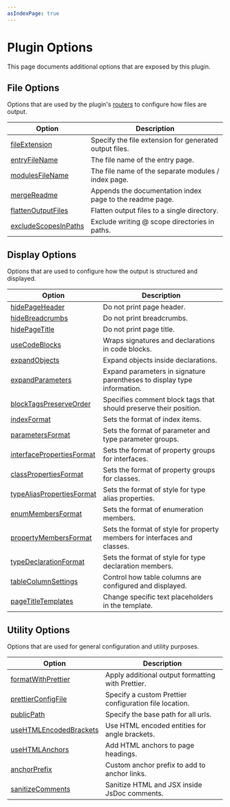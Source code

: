 ```yaml
---
asIndexPage: true
---
```



# Plugin Options

This page documents additional options that are exposed by this plugin.

## File Options

Options that are used by the plugin's [routers](/docs/output-file-structure) to configure how files are output.

| Option                                                                  | Description                                              |
| ----------------------------------------------------------------------- | -------------------------------------------------------- |
| [fileExtension](./options/file-options.mdx#fileextension)               | Specify the file extension for generated output files.   |
| [entryFileName](./options/file-options.mdx#entryfilename)               | The file name of the entry page.                         |
| [modulesFileName](./options/file-options.mdx#modulesfilename)           | The file name of the separate modules / index page.      |
| [mergeReadme](./options/file-options.mdx#mergereadme)                   | Appends the documentation index page to the readme page. |
| [flattenOutputFiles](./options/file-options.mdx#flattenoutputfiles)     | Flatten output files to a single directory.              |
| [excludeScopesInPaths](./options/file-options.mdx#excludescopesinpaths) | Exclude writing @ scope directories in paths.            |

## Display Options

Options that are used to configure how the output is structured and displayed.

| Option                                                                               | Description                                                               |
| ------------------------------------------------------------------------------------ | ------------------------------------------------------------------------- |
| [hidePageHeader](./options/display-options.mdx#hidepageheader)                       | Do not print page header.                                                 |
| [hideBreadcrumbs](./options/display-options.mdx#hidebreadcrumbs)                     | Do not print breadcrumbs.                                                 |
| [hidePageTitle](./options/display-options.mdx#hidepagetitle)                         | Do not print page title.                                                  |
| [useCodeBlocks](./options/display-options.mdx#usecodeblocks)                         | Wraps signatures and declarations in code blocks.                         |
| [expandObjects](./options/display-options.mdx#expandobjects)                         | Expand objects inside declarations.                                       |
| [expandParameters](./options/display-options.mdx#expandparameters)                   | Expand parameters in signature parentheses to display type information.   |
| [blockTagsPreserveOrder](./options/display-options.mdx#blocktagspreserveorder)       | Specifies comment block tags that should preserve their position.         |
| [indexFormat](./options/display-options.mdx#indexformat)                             | Sets the format of index items.                                           |
| [parametersFormat](./options/display-options.mdx#parametersformat)                   | Sets the format of parameter and type parameter groups.                   |
| [interfacePropertiesFormat](./options/display-options.mdx#interfacepropertiesformat) | Sets the format of property groups for interfaces.                        |
| [classPropertiesFormat](./options/display-options.mdx#classpropertiesformat)         | Sets the format of property groups for classes.                           |
| [typeAliasPropertiesFormat](./options/display-options.mdx#typealiaspropertiesformat) | Sets the format of style for type alias properties.                       |
| [enumMembersFormat](./options/display-options.mdx#enummembersformat)                 | Sets the format of enumeration members.                                   |
| [propertyMembersFormat](./options/display-options.mdx#propertymembersformat)         | Sets the format of style for property members for interfaces and classes. |
| [typeDeclarationFormat](./options/display-options.mdx#typedeclarationformat)         | Sets the format of style for type declaration members.                    |
| [tableColumnSettings](./options/display-options.mdx#tablecolumnsettings)             | Control how table columns are configured and displayed.                   |
| [pageTitleTemplates](./options/display-options.mdx#pagetitletemplates)               | Change specific text placeholders in the template.                        |

## Utility Options

Options that are used for general configuration and utility purposes.

| Option                                                                         | Description                                            |
| ------------------------------------------------------------------------------ | ------------------------------------------------------ |
| [formatWithPrettier](./options/utility-options.mdx#formatwithprettier)         | Apply additional output formatting with Prettier.      |
| [prettierConfigFile](./options/utility-options.mdx#prettierconfigfile)         | Specify a custom Prettier configuration file location. |
| [publicPath](./options/utility-options.mdx#publicpath)                         | Specify the base path for all urls.                    |
| [useHTMLEncodedBrackets](./options/utility-options.mdx#usehtmlencodedbrackets) | Use HTML encoded entities for angle brackets.          |
| [useHTMLAnchors](./options/utility-options.mdx#usehtmlanchors)                 | Add HTML anchors to page headings.                     |
| [anchorPrefix](./options/utility-options.mdx#anchorprefix)                     | Custom anchor prefix to add to anchor links.           |
| [sanitizeComments](./options/utility-options.mdx#sanitizecomments)             | Sanitize HTML and JSX inside JsDoc comments.           |
